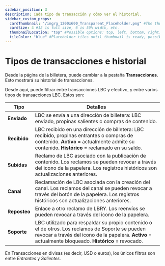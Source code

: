 ---
sidebar_position: 3
description: Cada tipo de transacción y cómo ver el historial.
sidebar_custom_props:
  cardThumbnail: "/img/g_1200x600_Transparent_Placeholder.png" #The thumbnail on the category card.
  cardSize: 4 #12 is full size, 6 is 50% width, etc.
  thumbnailLocation: "top" #Possible options: top, left, bottom, right, none
  tileColor: "blue" #Placeholder tiles until thumbnail is ready, possible options: blue, cream, darkpurple, lightpurple, mauve, orange, pink, none
---

# Tipos de transacciones e historial

Desde la página de la billetera, puede cambiar a la pestaña **Transacciones**. Esto mostrará su historial de transacciones.

Desde aquí, puede filtrar entre transacciones LBC y efectivo, y entre varios tipos de transacciones LBC. Estos son:

| Tipo        | Detalles |
------------- | ---------------
| **Enviado** | LBC se envía a una dirección de billetera: LBC enviado, propinas salientes o compras de contenido.
| **Recibido** | LBC recibido en una dirección de billetera: LBC recibido, propinas entrantes o compras de contenido. **Activo** = actualmente admite su contenido. **Histórico** = reclamado en su saldo.  
| **Subidas** | Reclamo de LBC asociado con la publicación de contenido. Los reclamos se pueden revocar a través del icono de la papelera. Los registros históricos son actualizaciones anteriores.
| **Canal** | Reclamación de LBC asociada con la creación del canal. Los reclamos del canal se pueden revocar a través del botón de la papelera. Los registros históricos son actualizaciones anteriores.
| **Reposteo** | Enlace a otro reclamo de LBRY. Los reenvíos se pueden revocar a través del icono de la papelera.
| **Soporte** | LBC utilizado para respaldar su propio contenido o el de otros. Los reclamos de Soporte se pueden revocar a través del icono de la papelera. **Activo** = actualmente bloqueado. **Histórico** = revocado.

En Transacciones en divisas (es decir, USD o euros), los únicos filtros son entre *Entrantes* y *Salientes*.